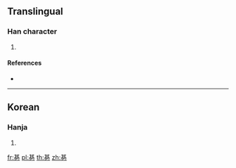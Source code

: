 ==Translingual==

===Han character===
{{Han char|rn=5|rad=乙|as=08|sn=9|four=44717|canj=TCN|ids=⿱其乙}}

# {{defn|Han|sort=乙08}}

====References====
* {{Han ref|kx=0084.241|dkj=|dj=|hdz=|uh=341E|ud=13342|bh=|bd=}}

----

==Korean==

===Hanja===
{{ko-hanja|hangeul=길|rv=gil|mr=kil|y=kil}}

# {{defn|lang=ko|sort=乙08}}

[[fr:㐞]]
[[pl:㐞]]
[[th:㐞]]
[[zh:㐞]]